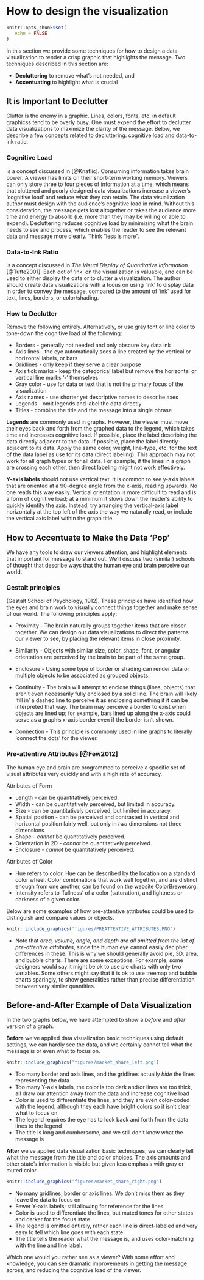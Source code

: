 # How to design the visualization

```r
knitr::opts_chunk$set(
   echo = FALSE
)
```

In this section we provide some techniques for how to design a data visualization to render a crisp graphic that highlights the message.
Two techniques described in this section are:

* **Decluttering** to remove what's not needed, and
* **Accentuating** to highlight what is crucial


## It is Important to Declutter

Clutter is the enemy in a graphic. Lines, colors, fonts, etc. in default graphicss tend to be overly busy. One must expend the effort to declutter data visualizations to maximize the clarity of the message. Below, we describe a few concepts related to decluttering: cognitive load and data-to-ink ratio.


### Cognitive Load

is a concept discussed in [@Knaflic]. Consuming information takes brain power. A viewer has limits on their short-term working memory. Viewers can only store three to four pieces of information at a time, which means that cluttered and poorly designed data visualizations increase a viewer's 'cognitive load' and reduce what they can retain. The data visualization author must design with the audience's cognitive load in mind. Without this consideration, the message gets lost altogether or takes the audience more time and energy to absorb (i.e. more than they may be willing or able to expend). Decluttering reduces cognitive load by minimizing what the brain needs to see and process, which enables the reader to see the relevant data and message more clearly. Think "less is more".


### Data-to-Ink Ratio 

is a concept discussed in *The Visual Display of Quantitative Information* [@Tufte2001]. Each dot of 'ink' on the visualization is valuable, and can be used to either display the data or to clutter a visualization. The author should create data visualizations with a focus on using 'ink' to display data in order to convey the message, compared to the amount of 'ink' used for text, lines, borders, or color/shading.


### How to Declutter

Remove the following entirely. Alternatively, or use gray font or line color to tone-down the cognitive load of the following:

* Borders - generally not needed and only obscure key data ink
* Axis lines - the eye automatically sees a line created by the vertical or horizontal labels, or bars
* Gridlines - only keep if they serve a clear purpose
* Axis tick marks - keep the categorical label but remove the horizontal or vertical line marks '-' themselves
* Gray color - use for data or text that is not the primary focus of the visualization 
* Axis names - use shorter yet descriptive names to describe axes
* Legends - omit legends and label the data directly
* Titles - combine the title and the message into a single phrase
		
**Legends** are commonly used in graphs. However, the viewer must move their eyes back and forth from the graphed data to the legend, which takes time and increases cognitive load. If possible, place the label describing the data directly adjacent to the data. If possible, place the label directly adjacent to its data. Apply the same color, weight, line-type, etc. for the text of the data label as use for its data (direct labeling). This approach may not work for all graph types or for all data. For example, if the lines in a graph are crossing each other, then direct labeling might not work effectively. 

**Y-axis labels** should not use vertical text. It is common to see y-axis labels that are oriented at a 90-degree angle from the x-axis, reading upwards. No one reads this way easily. Vertical orientation is more difficult to read and is a form of cognitive load; at a minimum it slows down the reader's ability to quickly identify the axis. Instead, try arranging the vertical-axis label horizontally at the top left of the axis the way we naturally read, or include the vertical axis label within the graph title.


## How to Accentuate to Make the Data ‘Pop’

We have any tools to draw our viewers attention, and highlight elements that important for message to stand out. We'll discuss two (similar) schools of thought that describe ways that the human eye and brain perceive our world.


###  Gestalt principles

(Gestalt School of Psychology, 1912). These principles have identified how the eyes and brain work to visually connect things together and make sense of our world. The following principles apply:
	
* Proximity - The brain naturally groups together items that are closer together. We can design our data visualizations to direct the patterns our viewer to see, by placing the relevant items in close proximity.

* Similarity - Objects with similar size, color, shape, font, or angular orientation are perceived by the brain to be part of the same group. 

* Enclosure - Using some type of border or shading can render data or multiple objects to be associated as grouped objects.  

* Continuity - The brain will attempt to enclose things (lines, objects) that aren't even necessarily fully enclosed by a solid line. The brain will likely 'fill in' a dashed line to perceive it as enclosing something if it can be interpreted that way. The brain may perceive a border to exist when objects are lined up; for example, bars lined up along the x-axis could serve as a graph's x-axis border even if the border isn't shown.

* Connection - This principle is commonly used in line graphs to literally 'connect the dots' for the viewer.


### Pre-attentive Attributes [@Few2012]

The human eye and brain are programmed to perceive a specific set of visual attributes very quickly and with a high rate of accuracy.
	
	
Attributes of Form

* Length 		- can be quantitatively perceived.
* Width 		- can be quantitatively perceived, but limited in accuracy.
* Size  		- can be quantitatively perceived, but limited in accuracy.
* Spatial position 	- can be perceived and contrasted in vertical and horizontal position fairly well, but only in *two* dimensions not three dimensions
* Shape 		- *cannot* be quantitatively perceived.
* Orientation in 2D 	- *cannot* be quantitatively perceived.
* Enclosure 		- *cannot* be quantitatively perceived.


Attributes of Color

* Hue refers to color. Hue can be described by the location on a standard color wheel. Color combinations that work well together, and are distinct enough from one another, can be found on the website ColorBrewer.org.
* Intensity refers to 'fullness' of a color (saturation), and lightness or darkness of a given color.

Below are some examples of how pre-attentive attributes could be used to distinguish and compare values or objects.

```r
knitr::include_graphics('figures/PREATTENTIVE_ATTRIBUTES.PNG')
```
		
* Note that _area, volume, angle, and depth are all omitted from the list of pre-attentive attributes_, since the human eye cannot easily decipher differences in these. This is why we should generally avoid pie, 3D, area, and bubble charts. There are some exceptions. For example, some designers would say it might be ok to use pie charts with only two variables. Some others might say that it is ok to use treemap and bubble charts sparingly, to show generalities rather than precise differentiation between very similar quantities.


## Before-and-After Example of Data Visualization
In the two graphs below, we have attempted to show a *before* and *after* version of a graph.


**Before** we've applied data visualization basic techniques using default settings, we can hardly see the data, and we certainly cannot tell what the message is or even what to focus on.

```r
knitr::include_graphics('figures/market_share_left.png')
```

* Too many border and axis lines, and the gridlines actually *hide* the lines representing the data
* Too many Y-axis labels, the color is too dark and/or lines are too thick, all draw our attention away from the data and increase cognitive load
* Color is used to differentiate the lines, and they are even color-coded with the legend, although they each have bright colors so it isn't clear what to focus on
* The legend requires the eye has to look back and forth from the data lines to the legend
* The title is long and cumbersome, and we still don't know what the message is


**After** we've applied data visualization basic techniques, we can clearly tell what the message from the title and color choices. The axis amounts and other state's information is visible but given less emphasis with gray or muted color.

```r
knitr::include_graphics('figures/market_share_right.png')
```

* No many gridlines, border or axis lines. We don't miss them as they leave the data to focus on
* Fewer Y-axis labels; still allowing for reference for the lines
* Color is used to differentiate the lines, but muted tones for other states and darker for the focus state.
* The legend is omitted entirely, rather each line is direct-labeled and very easy to tell which line goes with each state.
* The title tells the reader what the message is, and uses color-matching with the line and line label.

Which one would you rather see as a viewer? With some effort and knowledge, you can see dramatic improvements in getting the message across, and reducing the cognitive load of the viewer.

